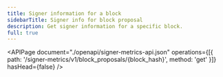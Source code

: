 ```yaml
---
title: Signer information for a block
sidebarTitle: Signer info for block proposal
description: Get signer information for a specific block.
full: true
---
```


<APIPage
  document="./openapi/signer-metrics-api.json"
  operations={[{ path: '/signer-metrics/v1/block_proposals/{block_hash}', method: 'get' }]}
  hasHead={false}
/>